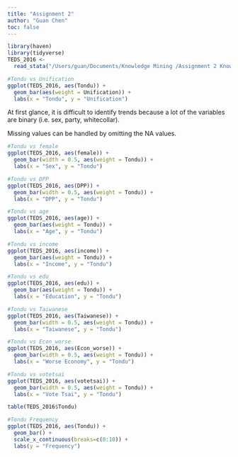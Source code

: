 ```yaml
---
title: "Assignment 2"
author: "Guan Chen"
toc: false
---
```


```r
library(haven)
library(tidyverse)
TEDS_2016 <-
  read_stata("/Users/guan/Documents/Knowledge Mining /Assignment 2 Knowledge Mining/TEDS_2016.dta")

#Tondu vs Unification
ggplot(TEDS_2016, aes(Tondu)) +
  geom_bar(aes(weight = Unification)) +
  labs(x = "Tondu", y = "Unification")

```

At first glance, it is difficult to identify trends because a lot of the variables are binary (i.e. sex, party, whitecollar). 

Missing values can be handled by omitting the NA values.

```r
#Tondu vs female
ggplot(TEDS_2016, aes(female)) +
  geom_bar(width = 0.5, aes(weight = Tondu)) +
  labs(x = "Sex", y = "Tondu") 

#Tondu vs DPP
ggplot(TEDS_2016, aes(DPP)) +
  geom_bar(width = 0.5, aes(weight = Tondu)) +
  labs(x = "DPP", y = "Tondu")

#Tondu vs age
ggplot(TEDS_2016, aes(age)) +
  geom_bar(aes(weight = Tondu)) +
  labs(x = "Age", y = "Tondu")

#Tondu vs income
ggplot(TEDS_2016, aes(income)) +
  geom_bar(aes(weight = Tondu)) +
  labs(x = "Income", y = "Tondu")

#Tondu vs edu
ggplot(TEDS_2016, aes(edu)) +
  geom_bar(aes(weight = Tondu)) +
  labs(x = "Education", y = "Tondu")

#Tondu vs Taiwanese
ggplot(TEDS_2016, aes(Taiwanese)) +
  geom_bar(width = 0.5, aes(weight = Tondu)) +
  labs(x = "Taiwanese", y = "Tondu")

#Tondu vs Econ_worse
ggplot(TEDS_2016, aes(Econ_worse)) +
  geom_bar(width = 0.5, aes(weight = Tondu)) +
  labs(x = "Worse Economy", y = "Tondu")

#Tondu vs votetsai
ggplot(TEDS_2016, aes(votetsai)) +
  geom_bar(width = 0.5, aes(weight = Tondu)) +
  labs(x = "Vote Tsai", y = "Tondu")

table(TEDS_2016$Tondu)

#Tondu Frequency
ggplot(TEDS_2016, aes(Tondu)) +
  geom_bar() +
  scale_x_continuous(breaks=c(0:10)) +
  labs(y = "Frequency")
```
